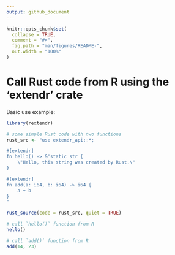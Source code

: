 ```yaml
---
output: github_document
---
```


<!-- README.md is generated from README.Rmd. Please edit that file -->

```r
knitr::opts_chunk$set(
  collapse = TRUE,
  comment = "#>",
  fig.path = "man/figures/README-",
  out.width = "100%"
)
```

# Call Rust code from R using the 'extendr' crate

<!-- badges: start -->
<!-- badges: end -->

Basic use example:

```r
library(rextendr)

# some simple Rust code with two functions
rust_src <- "use extendr_api::*;

#[extendr]
fn hello() -> &'static str {
    \"Hello, this string was created by Rust.\"
}

#[extendr]
fn add(a: i64, b: i64) -> i64 {
    a + b
}
"

rust_source(code = rust_src, quiet = TRUE)

# call `hello()` function from R
hello()

# call `add()` function from R
add(14, 23)
```


